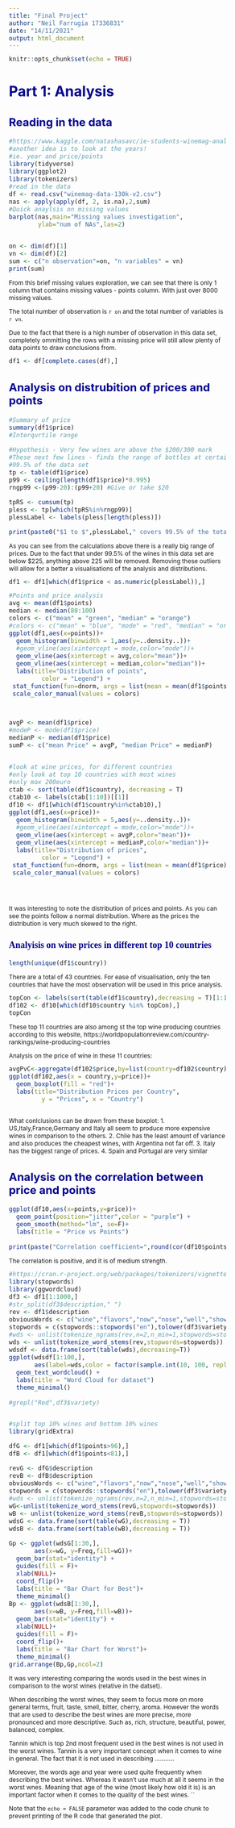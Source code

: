 ```yaml
---
title: "Final Project"
author: "Neil Farrugia 17336831"
date: "14/11/2021"
output: html_document
---
```


<style type="text/css">

body{ /* Normal  */
      font-size: 12px;
  }
td {  /* Table  */
  font-size: 8px;
}
h1.title {
  font-size: 38px;
  color: DarkRed;
}
h1 { /* Header 1 */
  font-size: 28px;
  color: DarkBlue;
}
h2 { /* Header 2 */
    font-size: 22px;
  color: DarkBlue;
}
h3 { /* Header 3 */
  font-size: 18px;
  font-family: "Times New Roman", Times, serif;
  color: DarkBlue;
}
code.r{ /* Code block */
    font-size: 12px;
}
pre { /* Code block - determines code spacing between lines */
    font-size: 14px;
}
</style>


```r
knitr::opts_chunk$set(echo = TRUE)
```

# Part 1: Analysis

## Reading in the data
```r
#https://www.kaggle.com/natashasavc/ie-students-winemag-analysis
#another idea is to look at the years!
#ie. year and price/points
library(tidyverse)
library(ggplot2)
library(tokenizers)
#read in the data
df <- read.csv("winemag-data-130k-v2.csv")
nas <- apply(apply(df, 2, is.na),2,sum)
#Quick anaylsis on missing values
barplot(nas,main="Missing values investigation",
        ylab="num of NAs",las=2)


on <- dim(df)[1]
vn <- dim(df)[2]
sum <- c("n observation"=on, "n variables" = vn)
print(sum)


```

From this brief missing values exploration, we can see that there is only 1 column that contains missing values - points column. With just over 8000 missing values.

The total number of observation is `r on` and the total number of variables is `r vn`.

Due to the fact that there is a high number of observation in this data set, completely ommitting the rows with a missing price will still allow plenty of data points to draw conclusions from.

```r
df1 <- df[complete.cases(df),]
```
## Analysis on distrubition of prices and points

```r
#Summary of price
summary(df1$price)
#Interqurtile range

#Hypothesis - Very few wines are above the $200/300 mark
#These next few lines - finds the range of bottles at certain price that covers
#99.5% of the data set
tp <- table(df1$price)
p99 <- ceiling(length(df1$price)*0.995)
rngp99 <-(p99-20):(p99+20) #Give or take $20

tpRS <- cumsum(tp)
pless <- tp[which(tpRS%in%rngp99)]
plessLabel <- labels(pless[length(pless)])

print(paste0("$1 to $",plessLabel," covers 99.5% of the total dataset"))
```


As you can see from the calculations above there is a really big range of prices. Due to the fact that under 99.5% of the wines in this data set are below $225, anything above 225 will be removed. Removing these outliers will allow for a better a visualisations of the analysis and distributions.

```r
df1 <- df1[which(df1$price < as.numeric(plessLabel)),]

```


```r
#Points and price analysis
avg <- mean(df1$points)
median <- median(80:100)
colors <- c("mean" = "green", "median" = "orange")
#colors <- c("mean" = "blue", "mode" = "red", "median" = "orange")
ggplot(df1,aes(x=points))+
  geom_histogram(binwidth = 1,aes(y=..density..))+
  #geom_vline(aes(xintercept = mode,color="mode"))+
  geom_vline(aes(xintercept = avg,color="mean"))+
  geom_vline(aes(xintercept = median,color="median"))+
  labs(title="Distribution of points",
         color = "Legend") +
 stat_function(fun=dnorm, args = list(mean = mean(df1$points), sd= sd(df1$points)), col = 'blue')+
 scale_color_manual(values = colors)



avgP <- mean(df1$price)
#modeP <- mode(df1$price)
medianP <- median(df1$price) 
sumP <- c("mean Price" = avgP, "median Price" = medianP)


#look at wine prices, for different countries
#only look at top 10 countries with most wines
#only max 200euro
ctab <- sort(table(df1$country), decreasing = T)
ctab10 <- labels(ctab[1:10])[[1]]
df10 <- df1[which(df1$country%in%ctab10),]
ggplot(df1,aes(x=price))+
  geom_histogram(binwidth = 5,aes(y=..density..))+
  #geom_vline(aes(xintercept = mode,color="mode"))+
  geom_vline(aes(xintercept = avgP,color="mean"))+
  geom_vline(aes(xintercept = medianP,color="median"))+
  labs(title="Distribution of prices",
         color = "Legend") +
 stat_function(fun=dnorm, args = list(mean = mean(df1$price), sd= sd(df1$price)), col = 'blue')+
 scale_color_manual(values = colors)


    
```
It was interesting to note the distribution of prices and points.
As you can see the points follow a normal distribution. Where as the prices the distribution is very much skewed to the right.


### Analyisis on wine prices in different top 10 countries

```r
length(unique(df1$country))

```
There are a total of 43 countries. For ease of visualisation, only the ten countries that have the most observation will be used in this price analysis.

```r
topCon <- labels(sort(table(df1$country),decreasing = T)[1:11])[[1]]
df102 <- df10[which(df10$country %in% topCon),] 
topCon
```
These top 11 countries are also among st the top wine producing countries according to this website, https://worldpopulationreview.com/country-rankings/wine-producing-countries

Analysis on the price of wine in these 11 countries:

```r
avgPvC<-aggregate(df102$price,by=list(country=df102$country),FUN=mean)
ggplot(df102,aes(x = country,y=price))+
  geom_boxplot(fill = "red")+
  labs(title="Distribution Prices per Country",
         y = "Prices", x = "Country")
  


```

 What conlclusions can be drawn from these boxplot:
 1. US,Italy,France,Germany and Italy all seem to produce more expensive wines in comparison to the others.
 2. Chile has the least amount of variance and also produces the cheapest wines, with Argentina not far off.
 3. Italy has the biggest range of prices.
 4. Spain and Portugal are very similar
 
 
## Analysis on the correlation between price and points
```r
ggplot(df10,aes(x=points,y=price))+
  geom_point(position="jitter",color = "purple") + 
  geom_smooth(method="lm", se=F)+
  labs(title = "Price vs Points")
  
print(paste("Correlation coefficient=",round(cor(df10$points,df10$price),2)))
```
The correlation is positive, and it is of medium strength.

```r
#https://cran.r-project.org/web/packages/tokenizers/vignettes/introduction-to-tokenizers.html
library(stopwords)
library(ggwordcloud)
df3 <- df1[1:1000,]
#str_split(df3$description," ")
rev <- df1$description
obviousWords <- c("wine","flavors","now","nose","well","show","like","aroma","drink","body","offer","vineyard","sauvignon","open","mouth","blanc","cabernet")
stopwords = c(stopwords::stopwords("en"),tolower(df3$variety),df3$province,df3$country,obviousWords)
#wds <- unlist(tokenize_ngrams(rev,n=2,n_min=1,stopwords=stopwords))
wds <- unlist(tokenize_word_stems(rev,stopwords=stopwords))
wdsdf <- data.frame(sort(table(wds),decreasing=T))
ggplot(wdsdf[1:100,],
       aes(label=wds,color = factor(sample.int(10, 100, replace = TRUE)),size=Freq))+
  geom_text_wordcloud() +
  labs(title = "Word Cloud for dataset")
  theme_minimal()
  
#grepl("Red",df3$variety)
  
```

```r
#split top 10% wines and bottom 10% wines
library(gridExtra)

dfG <- df1[which(df1$points>96),]
dfB <- df1[which(df1$points<81),]

revG <- dfG$description
revB <- dfB$description
obviousWords <- c("wine","flavors","now","nose","well","show","like","aroma","drink","body","offer","vineyard","sauvignon","open","mouth","blanc","cabernet")
stopwords = c(stopwords::stopwords("en"),tolower(df3$variety),df3$province,df3$country,obviousWords)
#wds <- unlist(tokenize_ngrams(rev,n=2,n_min=1,stopwords=stopwords))
wG<-unlist(tokenize_word_stems(revG,stopwords=stopwords))
wB <- unlist(tokenize_word_stems(revB,stopwords=stopwords))
wdsG <- data.frame(sort(table(wG),decreasing = T))
wdsB <- data.frame(sort(table(wB),decreasing = T))

Gp <- ggplot(wdsG[1:30,],
       aes(x=wG, y=Freq,fill=wG))+
  geom_bar(stat="identity") +
  guides(fill = F)+
  xlab(NULL)+
  coord_flip()+
  labs(title = "Bar Chart for Best")+
  theme_minimal()
Bp <- ggplot(wdsB[1:30,],
       aes(x=wB, y=Freq,fill=wB))+
  geom_bar(stat="identity") +
  xlab(NULL)+
  guides(fill = F)+
  coord_flip()+
  labs(title = "Bar Chart for Worst")+
  theme_minimal()
grid.arrange(Bp,Gp,ncol=2)

```
It was very interesting comparing the words used in the best wines in comparison to the worst wines (relative in the datset).

When describing the worst wines, they seem to focus more on more general terms, fruit, taste, smell, bitter, cherry, aroma. However the words that are used to describe the best wines are more precise, more pronounced and more descriptive. Such as, rich, structure, beautiful, power, balanced, complex.

Tannin which is top 2nd most frequent used in the best wines is not used in the worst wines. Tannin is a very important concept when it comes to wine in general. The fact that it is not used in describing ...........

Moreover, the words age and year were used quite frequently when describing the best wines. Whereas it wasn't use much at all it seems in the worst wnes. Meaning that age of the wine (most likely how old it is) is an important factor when it comes to the quality of the best wines.
``


Note that the `echo = FALSE` parameter was added to the code chunk to prevent printing of the R code that generated the plot.
